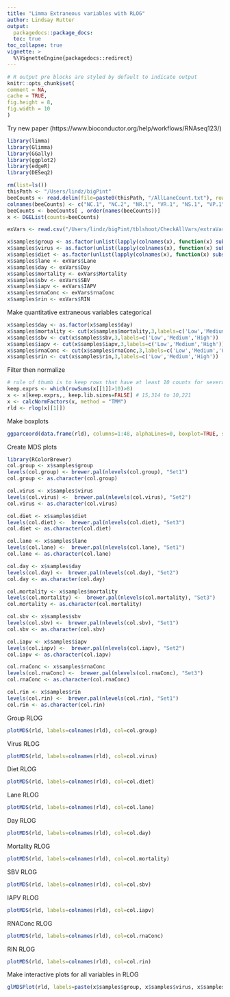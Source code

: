 ```yaml
---
title: "Limma Extraneous variables with RLOG"
author: Lindsay Rutter
output:
  packagedocs::package_docs:
  toc: true
toc_collapse: true
vignette: >
  %\VignetteEngine{packagedocs::redirect}
---
```

  
  <meta http-equiv="content-type" content="text/html;charset=utf-8" />
  
  ```r
# R output pre blocks are styled by default to indicate output
knitr::opts_chunk$set(
  comment = NA,
  cache = TRUE,
  fig.height = 8,
  fig.width = 10
)
```
Try new paper (https://www.bioconductor.org/help/workflows/RNAseq123/)

```r
library(limma)
library(Glimma)
library(GGally)
library(ggplot2)
library(edgeR)
library(DESeq2)

rm(list=ls())
thisPath <- "/Users/lindz/bigPint"
beeCounts <- read.delim(file=paste0(thisPath, "/AllLaneCount.txt"), row.names=1, stringsAsFactors = FALSE)
colnames(beeCounts) <- c("NC.1", "NC.2", "NR.1", "VR.1", "NS.1", "VP.1", "NS.2", "VR.2", "NP.1", "VP.2", "VC.1", "NP.2", "VP.3", "NP.3", "VS.1", "VS.2", "VC.2", "NC.3", "VP.4", "NC.4", "NR.2", "VC.3", "VC.4", "NP.4", "VR.3", "NC.5", "VS.3", "NP.5", "VC.5", "VS.4", "NS.3", "VS.5", "VP.5", "NR.3", "NR.4", "VC.6", "NS.4", "NC.6", "NP.6", "VR.4", "NR.5", "NR.6", "NS.5", "VP.6", "NS.6", "VR.5", "VR.6", "VS.6")
beeCounts <- beeCounts[ , order(names(beeCounts))]
x <- DGEList(counts=beeCounts)

exVars <- read.csv("/Users/lindz/bigPint/tblshoot/CheckAllVars/extraVarClean.csv")

x$samples$group <- as.factor(unlist(lapply(colnames(x), function(x) substring(unlist(strsplit(x, "[.]"))[1],1))))
x$samples$virus <- as.factor(unlist(lapply(colnames(x), function(x) substring(unlist(strsplit(x, "[.]"))[1],1,1))))
x$samples$diet <- as.factor(unlist(lapply(colnames(x), function(x) substring(unlist(strsplit(x, "[.]"))[1],2,2))))
x$samples$lane <- exVars$Lane
x$samples$day <- exVars$Day
x$samples$mortality <- exVars$Mortality
x$samples$sbv <- exVars$SBV
x$samples$iapv <- exVars$IAPV
x$samples$rnaConc <- exVars$rnaConc
x$samples$rin <- exVars$RIN
```

Make quantitative extraneous variables categorical
```r
x$samples$day <- as.factor(x$samples$day)
x$samples$mortality <- cut(x$samples$mortality,3,labels=c('Low','Medium','High'))
x$samples$sbv <- cut(x$samples$sbv,3,labels=c('Low','Medium','High'))
x$samples$iapv <- cut(x$samples$iapv,3,labels=c('Low','Medium','High'))
x$samples$rnaConc <- cut(x$samples$rnaConc,3,labels=c('Low','Medium','High'))
x$samples$rin <- cut(x$samples$rin,3,labels=c('Low','Medium','High'))
```

Filter then normalize
```r
# rule of thumb is to keep rows that have at least 10 counts for several samples
keep.exprs <- which(rowSums(x[[1]]>10)>8)
x <- x[keep.exprs,, keep.lib.sizes=FALSE] # 15,314 to 10,221
x <- calcNormFactors(x, method = "TMM")
rld <- rlog(x[[1]])
```

Make boxplots
```r
ggparcoord(data.frame(rld), columns=1:48, alphaLines=0, boxplot=TRUE, scale="globalminmax") + coord_flip()
```

Create MDS plots
```r
library(RColorBrewer)
col.group <- x$samples$group
levels(col.group) <- brewer.pal(nlevels(col.group), "Set1")
col.group <- as.character(col.group)

col.virus <- x$samples$virus
levels(col.virus) <-  brewer.pal(nlevels(col.virus), "Set2")
col.virus <- as.character(col.virus)

col.diet <- x$samples$diet
levels(col.diet) <-  brewer.pal(nlevels(col.diet), "Set3")
col.diet <- as.character(col.diet)

col.lane <- x$samples$lane
levels(col.lane) <-  brewer.pal(nlevels(col.lane), "Set1")
col.lane <- as.character(col.lane)

col.day <- x$samples$day
levels(col.day) <-  brewer.pal(nlevels(col.day), "Set2")
col.day <- as.character(col.day)

col.mortality <- x$samples$mortality
levels(col.mortality) <-  brewer.pal(nlevels(col.mortality), "Set3")
col.mortality <- as.character(col.mortality)

col.sbv <- x$samples$sbv
levels(col.sbv) <-  brewer.pal(nlevels(col.sbv), "Set1")
col.sbv <- as.character(col.sbv)

col.iapv <- x$samples$iapv
levels(col.iapv) <-  brewer.pal(nlevels(col.iapv), "Set2")
col.iapv <- as.character(col.iapv)

col.rnaConc <- x$samples$rnaConc
levels(col.rnaConc) <-  brewer.pal(nlevels(col.rnaConc), "Set3")
col.rnaConc <- as.character(col.rnaConc)

col.rin <- x$samples$rin
levels(col.rin) <-  brewer.pal(nlevels(col.rin), "Set1")
col.rin <- as.character(col.rin)
```

Group RLOG
```r
plotMDS(rld, labels=colnames(rld), col=col.group)
```

Virus RLOG
```r
plotMDS(rld, labels=colnames(rld), col=col.virus)
```

Diet RLOG
```r
plotMDS(rld, labels=colnames(rld), col=col.diet)
```

Lane RLOG
```r
plotMDS(rld, labels=colnames(rld), col=col.lane)
```

Day RLOG
```r
plotMDS(rld, labels=colnames(rld), col=col.day)
```

Mortality RLOG
```r
plotMDS(rld, labels=colnames(rld), col=col.mortality)
```

SBV RLOG
```r
plotMDS(rld, labels=colnames(rld), col=col.sbv)
```

IAPV RLOG
```r
plotMDS(rld, labels=colnames(rld), col=col.iapv)
```

RNAConc RLOG
```r
plotMDS(rld, labels=colnames(rld), col=col.rnaConc)
```

RIN RLOG
```r
plotMDS(rld, labels=colnames(rld), col=col.rin)
```

Make interactive plots for all variables in RLOG
```r
glMDSPlot(rld, labels=paste(x$samples$group, x$samples$virus, x$samples$diet, x$samples$lane, x$samples$day, x$samples$mortality, x$samples$sbv, x$samples$iapv, x$samples$rnaConc, x$samples$rin, colnames(rld), sep="_"), groups=x$samples[,c(1,c(4:12))], launch=FALSE, folder = "glimmaPlotsRLOG", html = "glimmaPlotsRLOG")
```